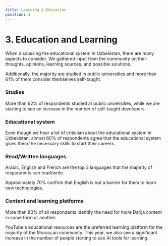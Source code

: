 ```yaml
---
title: Learning & Education
position: 3
---
```


# 3. Education and Learning

When discussing the educational system in Uzbekistan, there are many aspects to consider. We gathered input from the community on their thoughts, opinions, learning sources, and possible solutions.

Additionally, the majority are studied in public universities and more than 61% of them consider themselves self-taught.

### Studies

More than 62% of respondents studied at public universities, while we are starting to see an increase in the number of self-taught developers.

<Chart id="education-q-0" title={false} />

### Educational system

Even though we hear a lot of criticism about the educational system in Uzbekistan, almost 60% of respondents agree that the educational system gives them the necessary skills to start their careers.

<Chart id="education-q-1" title={false} />

### Read/Written languages

Arabic, English and French are the top 3 languages that the majority of respondents can read/write.

<Chart id="education-q-2" title={false} />

Approximately 70% confirm that English is not a barrier for them to learn new technologies.

<Chart id="education-q-3" title={false} />

### Content and learning platforms

More than 80% of all respondents identify the need for more Darija content in some form or another.

<Chart id="education-q-4" title={false} />

YouTube's educational resources are the preferred learning platform for the majority of the Moroccan community. This year, we also see a significant increase in the number of people starting to use AI tools for learning.

<Chart id="education-q-5" title={false} />

